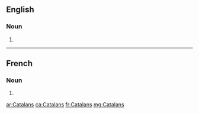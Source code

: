 ==English==

===Noun===
{{head|en|plural}}

# {{plural of|Catalan|lang=en}}

----

==French==

===Noun===
{{head|fr|plural|g=m}}

# {{plural of|Catalan|lang=fr}}

[[ar:Catalans]]
[[ca:Catalans]]
[[fr:Catalans]]
[[mg:Catalans]]